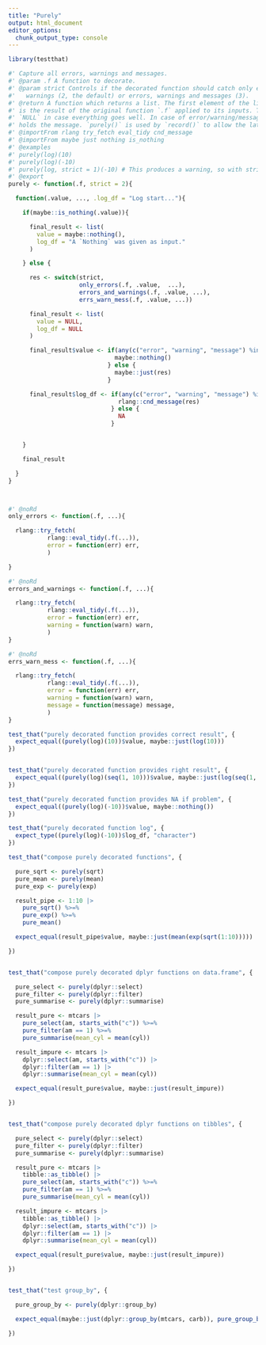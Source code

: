 ```yaml
---
title: "Purely"
output: html_document
editor_options: 
  chunk_output_type: console
---
```


```r
library(testthat)
```


```r
#' Capture all errors, warnings and messages.
#' @param .f A function to decorate.
#' @param strict Controls if the decorated function should catch only errors (1), errors and
#'   warnings (2, the default) or errors, warnings and messages (3).
#' @return A function which returns a list. The first element of the list, `$value`,
#' is the result of the original function `.f` applied to its inputs. The second element, `$log` is
#' `NULL` in case everything goes well. In case of error/warning/message, `$value` is NA and `$log`
#' holds the message. `purely()` is used by `record()` to allow the latter to handle errors.
#' @importFrom rlang try_fetch eval_tidy cnd_message
#' @importFrom maybe just nothing is_nothing
#' @examples
#' purely(log)(10)
#' purely(log)(-10)
#' purely(log, strict = 1)(-10) # This produces a warning, so with strict = 1 nothing gets captured.
#' @export
purely <- function(.f, strict = 2){

  function(.value, ..., .log_df = "Log start..."){

    if(maybe::is_nothing(.value)){

      final_result <- list(
        value = maybe::nothing(),
        log_df = "A `Nothing` was given as input."
      )

    } else {

      res <- switch(strict,
                    only_errors(.f, .value,  ...),
                    errors_and_warnings(.f, .value, ...),
                    errs_warn_mess(.f, .value, ...))

      final_result <- list(
        value = NULL,
        log_df = NULL
      )

      final_result$value <- if(any(c("error", "warning", "message") %in% class(res))){
                              maybe::nothing()
                            } else {
                              maybe::just(res)
                            }

      final_result$log_df <- if(any(c("error", "warning", "message") %in% class(res))){
                               rlang::cnd_message(res)
                             } else {
                               NA
                             }


    }

    final_result

  }
}



#' @noRd
only_errors <- function(.f, ...){

  rlang::try_fetch(
           rlang::eval_tidy(.f(...)),
           error = function(err) err,
           )

}

#' @noRd
errors_and_warnings <- function(.f, ...){

  rlang::try_fetch(
           rlang::eval_tidy(.f(...)),
           error = function(err) err,
           warning = function(warn) warn,
           )
}

#' @noRd
errs_warn_mess <- function(.f, ...){

  rlang::try_fetch(
           rlang::eval_tidy(.f(...)),
           error = function(err) err,
           warning = function(warn) warn,
           message = function(message) message,
           )
}
```

```r
test_that("purely decorated function provides correct result", {
  expect_equal((purely(log)(10))$value, maybe::just(log(10)))
})


test_that("purely decorated function provides right result", {
  expect_equal((purely(log)(seq(1, 10)))$value, maybe::just(log(seq(1, 10))))
})

test_that("purely decorated function provides NA if problem", {
  expect_equal((purely(log)(-10))$value, maybe::nothing())
})

test_that("purely decorated function log", {
  expect_type((purely(log)(-10))$log_df, "character")
})

test_that("compose purely decorated functions", {

  pure_sqrt <- purely(sqrt)
  pure_mean <- purely(mean)
  pure_exp <- purely(exp)

  result_pipe <- 1:10 |>
    pure_sqrt() %>=%
    pure_exp() %>=%
    pure_mean()

  expect_equal(result_pipe$value, maybe::just(mean(exp(sqrt(1:10)))))

})


test_that("compose purely decorated dplyr functions on data.frame", {

  pure_select <- purely(dplyr::select)
  pure_filter <- purely(dplyr::filter)
  pure_summarise <- purely(dplyr::summarise)

  result_pure <- mtcars |>
    pure_select(am, starts_with("c")) %>=%
    pure_filter(am == 1) %>=%
    pure_summarise(mean_cyl = mean(cyl))

  result_impure <- mtcars |>
    dplyr::select(am, starts_with("c")) |>
    dplyr::filter(am == 1) |>
    dplyr::summarise(mean_cyl = mean(cyl))

  expect_equal(result_pure$value, maybe::just(result_impure))

})


test_that("compose purely decorated dplyr functions on tibbles", {

  pure_select <- purely(dplyr::select)
  pure_filter <- purely(dplyr::filter)
  pure_summarise <- purely(dplyr::summarise)

  result_pure <- mtcars |>
    tibble::as_tibble() |>
    pure_select(am, starts_with("c")) %>=%
    pure_filter(am == 1) %>=%
    pure_summarise(mean_cyl = mean(cyl))

  result_impure <- mtcars |>
    tibble::as_tibble() |>
    dplyr::select(am, starts_with("c")) |>
    dplyr::filter(am == 1) |>
    dplyr::summarise(mean_cyl = mean(cyl))

  expect_equal(result_pure$value, maybe::just(result_impure))

})


test_that("test group_by", {

  pure_group_by <- purely(dplyr::group_by)

  expect_equal(maybe::just(dplyr::group_by(mtcars, carb)), pure_group_by(mtcars, carb)$value)

})
```
